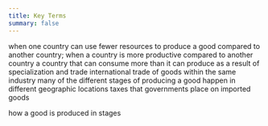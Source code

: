 ```yaml
---
title: Key Terms
summary: false
---
```


<Keyterm label="absolute advantage">
  when one country can use fewer resources to produce a good compared to another
  country; when a country is more productive compared to another country
</Keyterm>

<Keyterm label="gain from trade">
  a country that can consume more than it can produce as a result of
  specialization and trade
</Keyterm>

<Keyterm label="intra-industry trade">
  international trade of goods within the same industry
</Keyterm>

<Keyterm label="splitting up the value chain">
  many of the different stages of producing a good happen in different
  geographic locations
</Keyterm>

<Keyterm label="tariffs">
  taxes that governments place on imported goods
</Keyterm>

<Keyterm label="value chain">how a good is produced in stages</Keyterm>
